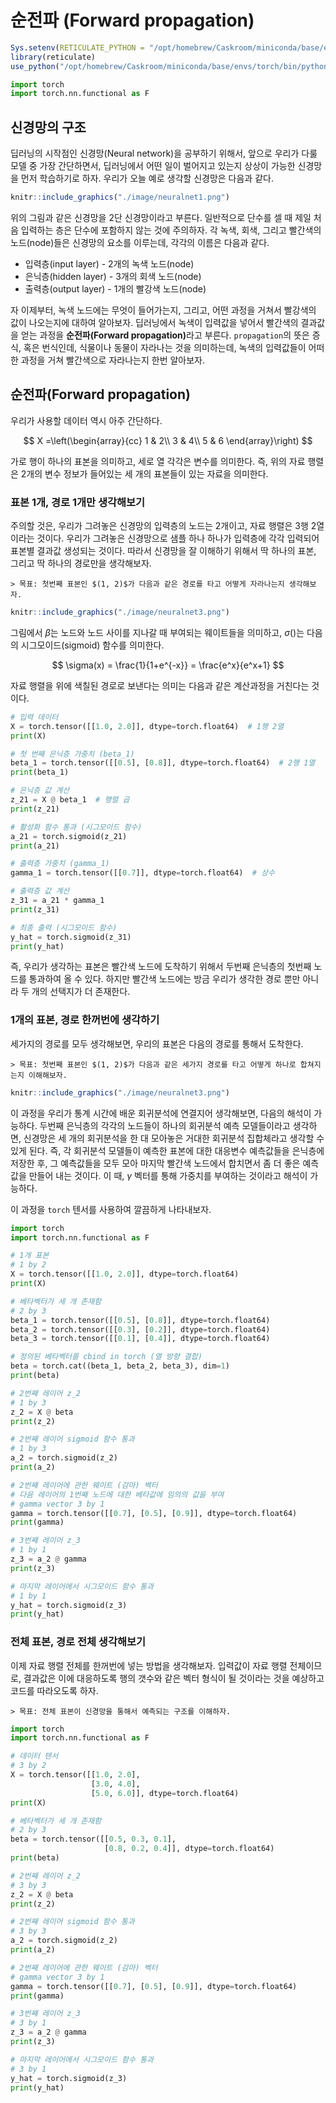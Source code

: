 # 순전파 (Forward propagation) {#forward}

```r
Sys.setenv(RETICULATE_PYTHON = "/opt/homebrew/Caskroom/miniconda/base/envs/torch/bin/python")
library(reticulate)
use_python("/opt/homebrew/Caskroom/miniconda/base/envs/torch/bin/python", required = T)
```

```python
import torch
import torch.nn.functional as F
```

## 신경망의 구조

딥러닝의 시작점인 신경망(Neural network)을 공부하기 위해서, 앞으로 우리가 다룰 모델 중 가장 간단하면서, 딥러닝에서 어떤 일이 벌어지고 있는지 상상이 가능한 신경망을 먼저 학습하기로 하자. 우리가 오늘 예로 생각할 신경망은 다음과 같다.

```r
knitr::include_graphics("./image/neuralnet1.png")
```

위의 그림과 같은 신경망을 2단 신경망이라고 부른다. 일반적으로 단수를 셀 때 제일 처음 입력하는 층은 단수에 포함하지 않는 것에 주의하자. 각 녹색, 회색, 그리고 빨간색의 노드(node)들은 신경망의 요소를 이루는데, 각각의 이름은 다음과 같다.

-   입력층(input layer) - 2개의 녹색 노드(node)
-   은닉층(hidden layer) - 3개의 회색 노드(node)
-   출력층(output layer) - 1개의 빨강색 노드(node)

자 이제부터, 녹색 노드에는 무엇이 들어가는지, 그리고, 어떤 과정을 거쳐서 빨강색의 값이 나오는지에 대하여 알아보자. 딥러닝에서 녹색이 입력값을 넣어서 빨간색의 결과값을 얻는 과정을 **순전파(Forward propagation)**라고 부른다. `propagation`의 뜻은 증식, 혹은 번식인데, 식물이나 동물이 자라나는 것을 의미하는데, 녹색의 입력값들이 어떠한 과정을 거쳐 빨간색으로 자라나는지 한번 알아보자.

## 순전파(Forward propagation)

우리가 사용할 데이터 역시 아주 간단하다.

$$
X =\left(\begin{array}{cc}
1 & 2\\
3 & 4\\
5 & 6
\end{array}\right)
$$ 

가로 행이 하나의 표본을 의미하고, 세로 열 각각은 변수를 의미한다. 즉, 위의 자료 행렬은 2개의 변수 정보가 들어있는 세 개의 표본들이 있는 자료을 의미한다.

### 표본 1개, 경로 1개만 생각해보기

주의할 것은, 우리가 그려놓은 신경망의 입력층의 노드는 2개이고, 자료 행렬은 3행 2열이라는 것이다. 우리가 그려놓은 신경망으로 샘플 하나 하나가 입력층에 각각 입력되어 표본별 결과값 생성되는 것이다. 따라서 신경망을 잘 이해하기 위해서 딱 하나의 표본, 그리고 딱 하나의 경로만을 생각해보자.

```         
> 목표: 첫번째 표본인 $(1, 2)$가 다음과 같은 경로를 타고 어떻게 자라나는지 생각해보자. 
```

```r
knitr::include_graphics("./image/neuralnet3.png")
```

그림에서 $\beta$는 노드와 노드 사이를 지나갈 때 부여되는 웨이트들을 의미하고, $\sigma()$는 다음의 시그모이드(sigmoid) 함수를 의미한다.

$$
\sigma(x) = \frac{1}{1+e^{-x}} = \frac{e^x}{e^x+1}
$$

자료 행렬을 위에 색칠된 경로로 보낸다는 의미는 다음과 같은 계산과정을 거친다는 것이다.
```python
# 입력 데이터
X = torch.tensor([[1.0, 2.0]], dtype=torch.float64)  # 1행 2열
print(X)

# 첫 번째 은닉층 가중치 (beta_1)
beta_1 = torch.tensor([[0.5], [0.8]], dtype=torch.float64)  # 2행 1열
print(beta_1)

# 은닉층 값 계산
z_21 = X @ beta_1  # 행렬 곱
print(z_21)

# 활성화 함수 통과 (시그모이드 함수)
a_21 = torch.sigmoid(z_21)
print(a_21)

# 출력층 가중치 (gamma_1)
gamma_1 = torch.tensor([[0.7]], dtype=torch.float64)  # 상수

# 출력층 값 계산
z_31 = a_21 * gamma_1
print(z_31)

# 최종 출력 (시그모이드 함수)
y_hat = torch.sigmoid(z_31)
print(y_hat)
```

즉, 우리가 생각하는 표본은 빨간색 노드에 도착하기 위해서 두번째 은닉층의 첫번째 노드를 통과하여 올 수 있다. 하지만 빨간색 노드에는 방금 우리가 생각한 경로 뿐만 아니라 두 개의 선택지가 더 존재한다.

### 1개의 표본, 경로 한꺼번에 생각하기

세가지의 경로를 모두 생각해보면, 우리의 표본은 다음의 경로를 통해서 도착한다.

```         
> 목표: 첫번째 표본인 $(1, 2)$가 다음과 같은 세가지 경로를 타고 어떻게 하나로 합쳐지는지 이해해보자. 
```

```r
knitr::include_graphics("./image/neuralnet3.png")
```

이 과정을 우리가 통계 시간에 배운 회귀분석에 연결지어 생각해보면, 다음의 해석이 가능하다. 두번째 은닉층의 각각의 노드들이 하나의 회귀분석 예측 모델들이라고 생각하면, 신경망은 세 개의 회귀분석을 한 대 모아놓은 거대한 회귀분석 집합체라고 생각할 수 있게 된다. 즉, 각 회귀분석 모델들이 예측한 표본에 대한 대응변수 예측값들을 은닉층에 저장한 후, 그 예측값들을 모두 모아 마지막 빨간색 노드에서 합치면서 좀 더 좋은 예측값을 만들어 내는 것이다. 이 때, $\gamma$ 벡터를 통해 가중치를 부여하는 것이라고 해석이 가능하다.

이 과정을 `torch` 텐서를 사용하여 깔끔하게 나타내보자.

```python
import torch
import torch.nn.functional as F

# 1개 표본
# 1 by 2
X = torch.tensor([[1.0, 2.0]], dtype=torch.float64)
print(X)

# 베타벡터가 세 개 존재함
# 2 by 3
beta_1 = torch.tensor([[0.5], [0.8]], dtype=torch.float64)
beta_2 = torch.tensor([[0.3], [0.2]], dtype=torch.float64)
beta_3 = torch.tensor([[0.1], [0.4]], dtype=torch.float64)

# 정의된 베타벡터를 cbind in torch (열 방향 결합)
beta = torch.cat((beta_1, beta_2, beta_3), dim=1)
print(beta)

# 2번째 레이어 z_2
# 1 by 3
z_2 = X @ beta
print(z_2)

# 2번째 레이어 sigmoid 함수 통과
# 1 by 3
a_2 = torch.sigmoid(z_2)
print(a_2)

# 2번째 레이어에 관한 웨이트 (감마) 벡터
# 다음 레이어의 1번째 노드에 대한 베타값에 임의의 값을 부여
# gamma vector 3 by 1
gamma = torch.tensor([[0.7], [0.5], [0.9]], dtype=torch.float64)
print(gamma)

# 3번째 레이어 z_3
# 1 by 1
z_3 = a_2 @ gamma
print(z_3)

# 마지막 레이어에서 시그모이드 함수 통과
# 1 by 1
y_hat = torch.sigmoid(z_3)
print(y_hat)
```


### 전체 표본, 경로 전체 생각해보기

이제 자료 행렬 전체를 한꺼번에 넣는 방법을 생각해보자. 입력값이 자료 행렬 전체이므로, 결과값은 이에 대응하도록 행의 갯수와 같은 벡터 형식이 될 것이라는 것을 예상하고 코드를 따라오도록 하자.

```         
> 목표: 전체 표본이 신경망을 통해서 예측되는 구조를 이해하자. 
```

```python
import torch
import torch.nn.functional as F

# 데이터 텐서
# 3 by 2
X = torch.tensor([[1.0, 2.0],
                  [3.0, 4.0],
                  [5.0, 6.0]], dtype=torch.float64)
print(X)

# 베타벡터가 세 개 존재함
# 2 by 3
beta = torch.tensor([[0.5, 0.3, 0.1],
                     [0.8, 0.2, 0.4]], dtype=torch.float64)
print(beta)

# 2번째 레이어 z_2
# 3 by 3
z_2 = X @ beta
print(z_2)

# 2번째 레이어 sigmoid 함수 통과
# 3 by 3
a_2 = torch.sigmoid(z_2)
print(a_2)

# 2번째 레이어에 관한 웨이트 (감마) 벡터
# gamma vector 3 by 1
gamma = torch.tensor([[0.7], [0.5], [0.9]], dtype=torch.float64)
print(gamma)

# 3번째 레이어 z_3
# 3 by 1
z_3 = a_2 @ gamma
print(z_3)

# 마지막 레이어에서 시그모이드 함수 통과
# 3 by 1
y_hat = torch.sigmoid(z_3)
print(y_hat)
```
